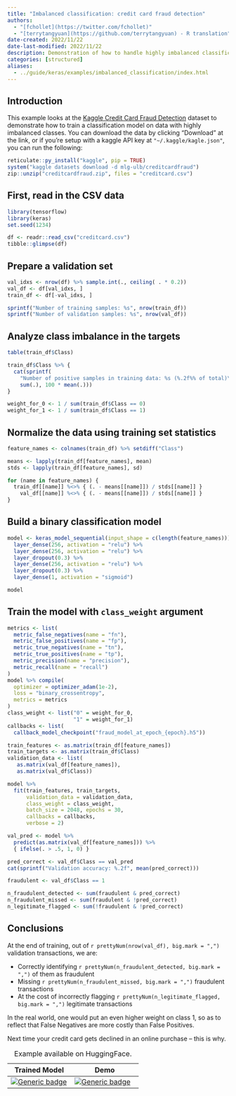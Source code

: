 ```yaml
---
title: "Imbalanced classification: credit card fraud detection"
authors:
  - "[fchollet](https://twitter.com/fchollet)"
  - "[terrytangyuan](https://github.com/terrytangyuan) - R translation"
date-created: 2022/11/22
date-last-modified: 2022/11/22
description: Demonstration of how to handle highly imbalanced classification problems.
categories: [structured]
aliases:
  - ../guide/keras/examples/imbalanced_classification/index.html
---
```


## Introduction

This example looks at the [Kaggle Credit Card Fraud
Detection](https://www.kaggle.com/mlg-ulb/creditcardfraud/) dataset to
demonstrate how to train a classification model on data with highly
imbalanced classes. You can download the data by clicking "Download" at
the link, or if you're setup with a kaggle API key at
`"~/.kaggle/kagle.json"`, you can run the following:

```r
reticulate::py_install("kaggle", pip = TRUE)
system("kaggle datasets download -d mlg-ulb/creditcardfraud")
zip::unzip("creditcardfraud.zip", files = "creditcard.csv")
```

## First, read in the CSV data

```r
library(tensorflow)
library(keras)
set.seed(1234)
```

```r
df <- readr::read_csv("creditcard.csv")
tibble::glimpse(df)
```

## Prepare a validation set

```r
val_idxs <- nrow(df) %>% sample.int(., ceiling( . * 0.2))
val_df <- df[val_idxs, ]
train_df <- df[-val_idxs, ]

sprintf("Number of training samples: %s", nrow(train_df))
sprintf("Number of validation samples: %s", nrow(val_df))
```

## Analyze class imbalance in the targets

```r
table(train_df$Class)
```

```r
train_df$Class %>% {
  cat(sprintf(
    "Number of positive samples in training data: %s (%.2f%% of total)\n",
    sum(.), 100 * mean(.)))
}
```

```r
weight_for_0 <- 1 / sum(train_df$Class == 0)
weight_for_1 <- 1 / sum(train_df$Class == 1)
```

## Normalize the data using training set statistics

```r
feature_names <- colnames(train_df) %>% setdiff("Class")

means <- lapply(train_df[feature_names], mean)
stds <- lapply(train_df[feature_names], sd)

for (name in feature_names) {
  train_df[[name]] %<>% { (. - means[[name]]) / stds[[name]] }
    val_df[[name]] %<>% { (. - means[[name]]) / stds[[name]] }
}
```

## Build a binary classification model

```r
model <- keras_model_sequential(input_shape = c(length(feature_names))) %>%
  layer_dense(256, activation = "relu") %>%
  layer_dense(256, activation = "relu") %>%
  layer_dropout(0.3) %>%
  layer_dense(256, activation = "relu") %>%
  layer_dropout(0.3) %>%
  layer_dense(1, activation = "sigmoid")

model
```

## Train the model with `class_weight` argument

```r
metrics <- list(
  metric_false_negatives(name = "fn"),
  metric_false_positives(name = "fp"),
  metric_true_negatives(name = "tn"),
  metric_true_positives(name = "tp"),
  metric_precision(name = "precision"),
  metric_recall(name = "recall")
)
model %>% compile(
  optimizer = optimizer_adam(1e-2),
  loss = "binary_crossentropy",
  metrics = metrics
)
class_weight <- list("0" = weight_for_0,
                     "1" = weight_for_1)
callbacks <- list(
  callback_model_checkpoint("fraud_model_at_epoch_{epoch}.h5"))

train_features <- as.matrix(train_df[feature_names])
train_targets <- as.matrix(train_df$Class)
validation_data <- list(
   as.matrix(val_df[feature_names]),
   as.matrix(val_df$Class))

model %>%
  fit(train_features, train_targets,
      validation_data = validation_data,
      class_weight = class_weight,
      batch_size = 2048, epochs = 30,
      callbacks = callbacks,
      verbose = 2)
```

```r
val_pred <- model %>%
  predict(as.matrix(val_df[feature_names])) %>%
  { ifelse(. > .5, 1, 0) }

pred_correct <- val_df$Class == val_pred
cat(sprintf("Validation accuracy: %.2f", mean(pred_correct)))

fraudulent <- val_df$Class == 1

n_fraudulent_detected <- sum(fraudulent & pred_correct)
n_fraudulent_missed <- sum(fraudulent & !pred_correct)
n_legitimate_flagged <- sum(!fraudulent & !pred_correct)
```

## Conclusions

At the end of training, out of
`r prettyNum(nrow(val_df), big.mark = ",")` validation transactions, we
are:

-   Correctly identifying
    `r prettyNum(n_fraudulent_detected, big.mark = ",")` of them as
    fraudulent
-   Missing `r prettyNum(n_fraudulent_missed, big.mark = ",")`
    fraudulent transactions
-   At the cost of incorrectly flagging
    `r prettyNum(n_legitimate_flagged, big.mark = ",")` legitimate
    transactions

In the real world, one would put an even higher weight on class 1, so as
to reflect that False Negatives are more costly than False Positives.

Next time your credit card gets declined in an online purchase -- this
is why.

| Trained Model                                                                                                                                                          | Demo                                                                                                                                                                             |
|------------------------------------------------------------------------------------------------------------------------------------------------------------------------|----------------------------------------------------------------------------------------------------------------------------------------------------------------------------------|
| [![Generic badge](https://img.shields.io/badge/%F0%9F%A4%97%20Model-Imbalanced%20Classification-black.svg)](https://huggingface.co/keras-io/imbalanced_classification) | [![Generic badge](https://img.shields.io/badge/%F0%9F%A4%97%20Spaces-Imbalanced%20Classification-black.svg)](https://huggingface.co/spaces/keras-io/Credit_Card_Fraud_Detection) |

: Example available on HuggingFace.
